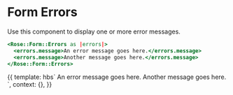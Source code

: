 
<Meta title="Rose|Form/Errors" component="Form/Errors" />

# Form Errors

Use this component to display one or more error messages.

```handlebars
<Rose::Form::Errors as |errors|>
  <errors.message>An error message goes here.</errors.message>
  <errors.message>Another message goes here.</errors.message>
</Rose::Form::Errors>
```

<Preview>
  <Story name="Basic Form Errors">
    {{
      template: hbs`
      <Rose::Form::Errors as |errors|>
        <errors.message>An error message goes here.</errors.message>
        <errors.message>Another message goes here.</errors.message>
      </Rose::Form::Errors>
    `,
      context: {},
    }}
  </Story>
</Preview>
